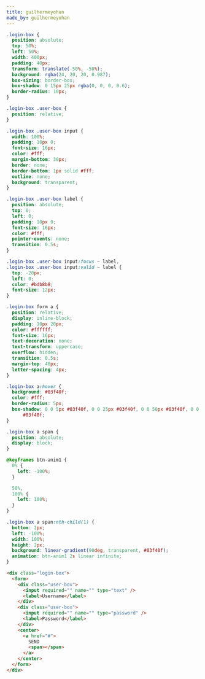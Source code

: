 ```yaml
---
title: guilhermeyohan
made_by: guilhermeyohan
---
```


```css
.login-box {
  position: absolute;
  top: 50%;
  left: 50%;
  width: 400px;
  padding: 40px;
  transform: translate(-50%, -50%);
  background: rgba(24, 20, 20, 0.987);
  box-sizing: border-box;
  box-shadow: 0 15px 25px rgba(0, 0, 0, 0.6);
  border-radius: 10px;
}

.login-box .user-box {
  position: relative;
}

.login-box .user-box input {
  width: 100%;
  padding: 10px 0;
  font-size: 16px;
  color: #fff;
  margin-bottom: 30px;
  border: none;
  border-bottom: 1px solid #fff;
  outline: none;
  background: transparent;
}

.login-box .user-box label {
  position: absolute;
  top: 0;
  left: 0;
  padding: 10px 0;
  font-size: 16px;
  color: #fff;
  pointer-events: none;
  transition: 0.5s;
}

.login-box .user-box input:focus ~ label,
.login-box .user-box input:valid ~ label {
  top: -20px;
  left: 0;
  color: #bdb8b8;
  font-size: 12px;
}

.login-box form a {
  position: relative;
  display: inline-block;
  padding: 10px 20px;
  color: #ffffff;
  font-size: 16px;
  text-decoration: none;
  text-transform: uppercase;
  overflow: hidden;
  transition: 0.5s;
  margin-top: 40px;
  letter-spacing: 4px;
}

.login-box a:hover {
  background: #03f40f;
  color: #fff;
  border-radius: 5px;
  box-shadow: 0 0 5px #03f40f, 0 0 25px #03f40f, 0 0 50px #03f40f, 0 0 100px
      #03f40f;
}

.login-box a span {
  position: absolute;
  display: block;
}

@keyframes btn-anim1 {
  0% {
    left: -100%;
  }

  50%,
  100% {
    left: 100%;
  }
}

.login-box a span:nth-child(1) {
  bottom: 2px;
  left: -100%;
  width: 100%;
  height: 2px;
  background: linear-gradient(90deg, transparent, #03f40f);
  animation: btn-anim1 2s linear infinite;
}
```

```html
<div class="login-box">
  <form>
    <div class="user-box">
      <input required="" name="" type="text" />
      <label>Username</label>
    </div>
    <div class="user-box">
      <input required="" name="" type="password" />
      <label>Password</label>
    </div>
    <center>
      <a href="#">
        SEND
        <span></span>
      </a>
    </center>
  </form>
</div>
```

